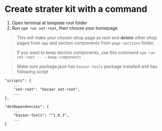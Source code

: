 # Create strater kit with a command

1. Open terminal at template root folder
2. Run `npm run set-root`, then choose your homepage

> This will make your chosen shop page as root and **delete** other shop pages from `app` and section components from `page-sections` folder. 

> If you want to keep section components, use this command `npm run set-root -- --keep-components`

> Make sure package.json has `bazaar-tools` package installed and has following script

```
"scripts": {
    ...
    "set-root": "bazaar set-root",
    ...
},

"devDependencies": {
    ...
    "bazaar-tools": "^1.0.3",
    ...
}
```